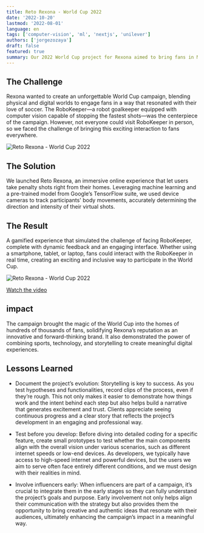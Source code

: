 ```yaml
---
title: Reto Rexona - World Cup 2022
date: '2022-10-20'
lastmod: '2022-08-01'
language: en
tags: ['computer-vision', 'ml', 'nextjs', 'unilever']
authors: ['jorgezozaya']
draft: false
featured: true
summary: Our 2022 World Cup project for Rexona aimed to bring fans in Mexico closer to the game than ever before. 
---
```



## The Challenge

Rexona wanted to create an unforgettable World Cup campaign, blending physical and digital worlds to engage fans in a way that resonated with their love of soccer. The RoboKeeper—a robot goalkeeper equipped with computer vision capable of stopping the fastest shots—was the centerpiece of the campaign. However, not everyone could visit RoboKeeper in person, so we faced the challenge of bringing this exciting interaction to fans everywhere.

![Reto Rexona - World Cup 2022](https://res.cloudinary.com/dbtnomqnj/image/upload/v1732918376/portfolio/Screenshot_2024-11-29_at_2.02.34_PM_uh1vpz.jpg)

## The Solution

We launched Reto Rexona, an immersive online experience that let users take penalty shots right from their homes. Leveraging machine learning and a pre-trained model from Google’s TensorFlow suite, we used device cameras to track participants' body movements, accurately determining the direction and intensity of their virtual shots.

## The Result

A gamified experience that simulated the challenge of facing RoboKeeper, complete with dynamic feedback and an engaging interface. Whether using a smartphone, tablet, or laptop, fans could interact with the RoboKeeper in real time, creating an exciting and inclusive way to participate in the World Cup.

![Reto Rexona - World Cup 2022](https://res.cloudinary.com/dbtnomqnj/image/upload/v1732918375/portfolio/Screenshot_2024-11-29_at_2.03.03_PM_obgccn.jpg)

[Watch the video](https://www.youtube.com/watch?v=RVGdAZJ7H9M&t=4s&ab_channel=JorgeZozaya)


## impact

The campaign brought the magic of the World Cup into the homes of hundreds of thousands of fans, solidifying Rexona’s reputation as an innovative and forward-thinking brand. It also demonstrated the power of combining sports, technology, and storytelling to create meaningful digital experiences.

## Lessons Learned

+ Document the project’s evolution: Storytelling is key to success. As you test hypotheses and functionalities, record clips of the process, even if they’re rough. This not only makes it easier to demonstrate how things work and the intent behind each step but also helps build a narrative that generates excitement and trust. Clients appreciate seeing continuous progress and a clear story that reflects the project’s development in an engaging and professional way.

+ Test before you develop: Before diving into detailed coding for a specific feature, create small prototypes to test whether the main components align with the overall vision under various scenarios, such as different internet speeds or low-end devices. As developers, we typically have access to high-speed internet and powerful devices, but the users we aim to serve often face entirely different conditions, and we must design with their realities in mind.

+ Involve influencers early: When influencers are part of a campaign, it’s crucial to integrate them in the early stages so they can fully understand the project’s goals and purpose. Early involvement not only helps align their communication with the strategy but also provides them the opportunity to bring creative and authentic ideas that resonate with their audiences, ultimately enhancing the campaign’s impact in a meaningful way.


